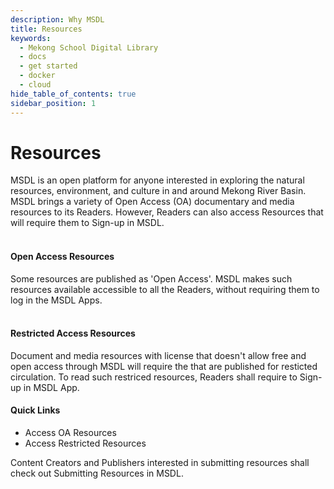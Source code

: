 ```yaml
---
description: Why MSDL
title: Resources
keywords:
  - Mekong School Digital Library
  - docs
  - get started
  - docker
  - cloud
hide_table_of_contents: true
sidebar_position: 1
---
```



# <Basics /> Resources

<div className="overview-header">
  <div className="overview-text">
    <p>
        MSDL is an open platform for anyone interested in exploring the natural resources, environment, and culture in and around Mekong River Basin. MSDL brings a variety of Open Access (OA) documentary and media resources to its Readers. However, Readers can also access Resources that will require them to Sign-up in MSDL.
        <br />
        <br />
        <h4>Open Access Resources</h4>              
        Some resources are published as 'Open Access'. MSDL makes such resources available accessible to all the Readers, without requiring them to log in the MSDL Apps.
        <br />
        <br />
        <h4>Restricted Access Resources</h4>
        Document and media resources with license that doesn't allow free and open access through MSDL will require the  that are published for resticted circulation. To read such restriced resources, Readers shall require to Sign-up in MSDL App.
    </p>
    <h4>Quick Links</h4>
    <ul>
      <li>
        <VersionedLink to="/getting-started/access-oa-resources">Access OA Resources</VersionedLink>
      </li>
      <li>
        <VersionedLink to="/getting-started/access-restricted-resources">Access Restricted Resources</VersionedLink>
      </li>
    </ul>
    <p>
        Content Creators and Publishers interested in submitting resources shall check out <VersionedLink to="/user-manual/reader/access/">Submitting Resources in MSDL</VersionedLink>.
    </p>
  </div>

</div>
